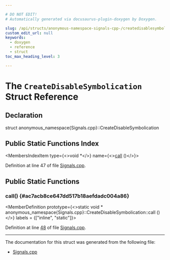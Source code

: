 ```yaml
---

# DO NOT EDIT!
# Automatically generated via docusaurus-plugin-doxygen by Doxygen.

slug: /api/structs/anonymous-namespace-signals-cpp-/createdisablesymbolication
custom_edit_url: null
keywords:
  - doxygen
  - reference
  - struct
toc_max_heading_level: 3

---
```





# The `CreateDisableSymbolication` Struct Reference

<DoxygenPage pluginConfig={pluginConfig}>



## Declaration

<CodeBlock>struct anonymous_namespace{Signals.cpp}::CreateDisableSymbolication</CodeBlock>

## Public Static Functions Index

<MembersIndex>

<MembersIndexItem
  type={<>void &#42;</>}
  name={<><a href="#ac7acb8ce647dd517b18aefdadc004a86">call</a> ()</>}>
</MembersIndexItem>

</MembersIndex>


Definition at line 47 of file <a href="/docs/api/files/lib/lib/support/signals-cpp">Signals.cpp</a>.

<SectionDefinition>

## Public Static Functions

### call() {#ac7acb8ce647dd517b18aefdadc004a86}

<MemberDefinition
  prototype={<>static void &#42; anonymous&#95;namespace&#123;Signals.cpp&#125;::CreateDisableSymbolication::call ()</>}
  labels = {["inline", "static"]}>

Definition at line <a href="/docs/api/files/lib/lib/support/signals-cpp/#l00048">48</a> of file <a href="/docs/api/files/lib/lib/support/signals-cpp">Signals.cpp</a>.
</MemberDefinition>

</SectionDefinition>

<hr/>

The documentation for this struct was generated from the following file:

<ul>
<li><a href="/docs/api/files/lib/lib/support/signals-cpp">Signals.cpp</a></li>
</ul>

</DoxygenPage>
